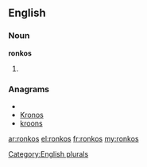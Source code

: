==English==

===Noun===
'''ronkos'''

# {{plural of|[[ronko]]}}

===Anagrams===
* {{alphagram|knoors}}
* [[Kronos#English|Kronos]]
* [[kroons#English|kroons]]

[[Category:English plurals]]

[[ar:ronkos]]
[[el:ronkos]]
[[fr:ronkos]]
[[my:ronkos]]